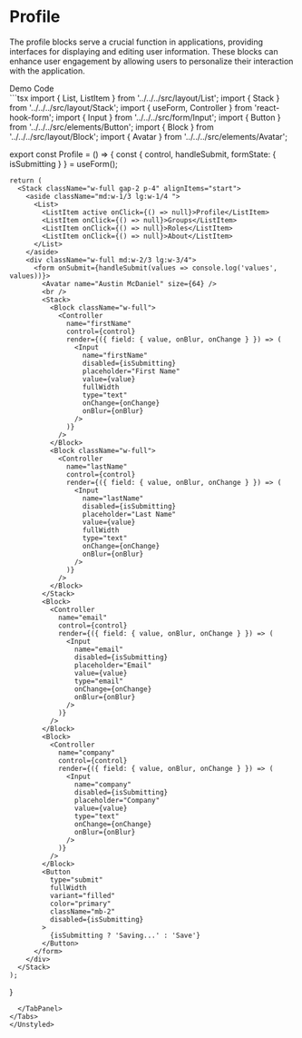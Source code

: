 
<Meta title="Blocks/Administration/Profile" />

# Profile
The profile blocks serve a crucial function in applications, providing interfaces for displaying
and editing user information. These blocks can enhance user engagement by allowing users to personalize
their interaction with the application.

<Unstyled>
  <Tabs direction="rtl">
    <TabList>
      <Tab>
        Demo
      </Tab>
      <Tab>
        Code
      </Tab>
    </TabList>
    <TabPanel>
      <div className="flex flex-col border justify-center items-center border-gray-500">
        <Profile />
      </div>
    </TabPanel>
    <TabPanel>
  ```tsx
  import { List, ListItem } from '../../../src/layout/List';
  import { Stack } from '../../../src/layout/Stack';
  import { useForm, Controller } from 'react-hook-form';
  import { Input } from '../../../src/form/Input';
  import { Button } from '../../../src/elements/Button';
  import { Block } from '../../../src/layout/Block';
  import { Avatar } from '../../../src/elements/Avatar';

  export const Profile = () => {
    const { control, handleSubmit, formState: { isSubmitting } } = useForm();

    return (
      <Stack className="w-full gap-2 p-4" alignItems="start">
        <aside className="md:w-1/3 lg:w-1/4 ">
          <List>
            <ListItem active onClick={() => null}>Profile</ListItem>
            <ListItem onClick={() => null}>Groups</ListItem>
            <ListItem onClick={() => null}>Roles</ListItem>
            <ListItem onClick={() => null}>About</ListItem>
          </List>
        </aside>
        <div className="w-full md:w-2/3 lg:w-3/4">
          <form onSubmit={handleSubmit(values => console.log('values', values))}>
            <Avatar name="Austin McDaniel" size={64} />
            <br />
            <Stack>
              <Block className="w-full">
                <Controller
                  name="firstName"
                  control={control}
                  render={({ field: { value, onBlur, onChange } }) => (
                    <Input
                      name="firstName"
                      disabled={isSubmitting}
                      placeholder="First Name"
                      value={value}
                      fullWidth
                      type="text"
                      onChange={onChange}
                      onBlur={onBlur}
                    />
                  )}
                />
              </Block>
              <Block className="w-full">
                <Controller
                  name="lastName"
                  control={control}
                  render={({ field: { value, onBlur, onChange } }) => (
                    <Input
                      name="lastName"
                      disabled={isSubmitting}
                      placeholder="Last Name"
                      value={value}
                      fullWidth
                      type="text"
                      onChange={onChange}
                      onBlur={onBlur}
                    />
                  )}
                />
              </Block>
            </Stack>
            <Block>
              <Controller
                name="email"
                control={control}
                render={({ field: { value, onBlur, onChange } }) => (
                  <Input
                    name="email"
                    disabled={isSubmitting}
                    placeholder="Email"
                    value={value}
                    type="email"
                    onChange={onChange}
                    onBlur={onBlur}
                  />
                )}
              />
            </Block>
            <Block>
              <Controller
                name="company"
                control={control}
                render={({ field: { value, onBlur, onChange } }) => (
                  <Input
                    name="company"
                    disabled={isSubmitting}
                    placeholder="Company"
                    value={value}
                    type="text"
                    onChange={onChange}
                    onBlur={onBlur}
                  />
                )}
              />
            </Block>
            <Button
              type="submit"
              fullWidth
              variant="filled"
              color="primary"
              className="mb-2"
              disabled={isSubmitting}
            >
              {isSubmitting ? 'Saving...' : 'Save'}
            </Button>
          </form>
        </div>
      </Stack>
    );
  }
  ```
    </TabPanel>
  </Tabs>
</Unstyled>
